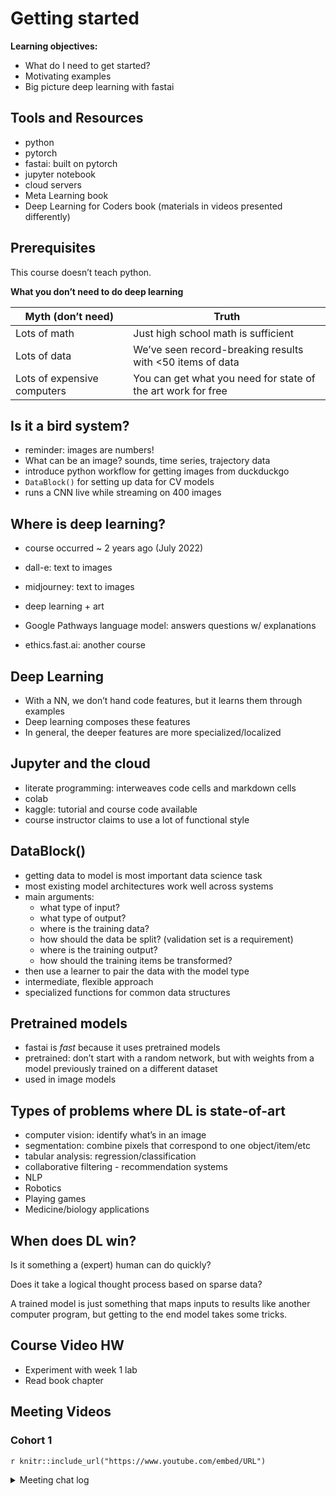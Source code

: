 # Getting started

**Learning objectives:**

- What do I need to get started?
- Motivating examples
- Big picture deep learning with fastai

## Tools and Resources{-}

- python
- pytorch
- fastai: built on pytorch
- jupyter notebook
- cloud servers
- Meta Learning book
- Deep Learning for Coders book (materials in videos presented differently)

## Prerequisites {-}

This course doesn't teach python.

**What you don't need to do deep learning**

Myth (don't need) | Truth
------------------| ------------------------------
Lots of math | Just high school math is sufficient
Lots of data | We've seen record-breaking results with <50 items of data
Lots of expensive computers | You can get what you need for state of the art work for free

## Is it a bird system? {-}

- reminder: images are numbers!
- What can be an image? sounds, time series, trajectory data
- introduce python workflow for getting images from duckduckgo
- `DataBlock()` for setting up data for CV models
- runs a CNN live while streaming on 400 images

## Where is deep learning? {-}

- course occurred ~ 2 years ago (July 2022)
- dall-e: text to images
- midjourney: text to images
- deep learning + art
- Google Pathways language model: answers questions w/ explanations

- ethics.fast.ai: another course

## Deep Learning {-}

- With a NN, we don't hand code features, but it learns them through examples
- Deep learning composes these features
- In general, the deeper features are more specialized/localized

## Jupyter and the cloud {-}

- literate programming: interweaves code cells and markdown cells
- colab
- kaggle: tutorial and course code available
- course instructor claims to use a lot of functional style

## DataBlock() {-}

- getting data to model is most important data science task
- most existing model architectures work well across systems
- main arguments:
    + what type of input?
    + what type of output?
    + where is the training data?
    + how should the data be split? (validation set is a requirement)
    + where is the training output?
    + how should the training items be transformed?
- then use a learner to pair the data with the model type
- intermediate, flexible approach
- specialized functions for common data structures

## Pretrained models {-}

- fastai is *fast* because it uses pretrained models
- pretrained: don't start with a random network, but with weights from a model previously trained on a different dataset
- used in image models

## Types of problems where DL is state-of-art {-}

- computer vision: identify what's in an image
- segmentation: combine pixels that correspond to one object/item/etc
- tabular analysis: regression/classification
- collaborative filtering - recommendation systems
- NLP
- Robotics
- Playing games
- Medicine/biology applications

## When does DL win? {-}

Is it something a (expert) human can do quickly? 

Does it take a logical thought process based on sparse data?

A trained model is just something that maps inputs to results like another computer program, but getting to the end model takes some tricks.

## Course Video HW {-}

- Experiment with week 1 lab
- Read book chapter

## Meeting Videos {-}

### Cohort 1 {-} 

`r knitr::include_url("https://www.youtube.com/embed/URL")`

<details>
<summary> Meeting chat log </summary>

```
LOG
```
</details>
